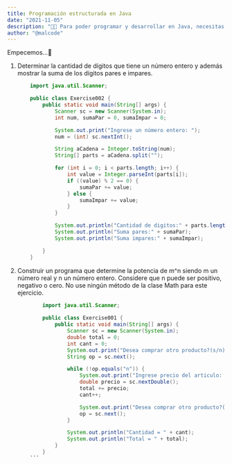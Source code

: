 ```yaml
---
title: Programación estructurada en Java
date: "2021-11-05"
description: "🐱‍👓 Para poder programar y desarrollar en Java, necesitas dos cosas: El JDK (Java Development Kit), o Kit de Desarrollo Java, que es un conjunto de librerías y un IDE, los dos más populares en la actualidad es IntelliJ IDE y Visual Studio Code."
author: "@malcode"
---
```


Empecemos…🤞


1. Determinar la cantidad de dígitos que tiene un número entero y además mostrar la suma de los dígitos pares e impares.

    ```java
        import java.util.Scanner;

        public class Exercise002 {
            public static void main(String[] args) {
                Scanner sc = new Scanner(System.in);
                int num, sumaPar = 0, sumaImpar = 0;

                System.out.print("Ingrese un número entero: ");
                num = (int) sc.nextInt();

                String aCadena = Integer.toString(num);
                String[] parts = aCadena.split("");

                for (int i = 0; i < parts.length; i++) {
                    int value = Integer.parseInt(parts[i]);
                    if ((value) % 2 == 0) {
                        sumaPar += value;
                    } else {
                        sumaImpar += value;
                    }
                }

                System.out.println("Cantidad de digitos:" + parts.length);
                System.out.println("Suma pares:" + sumaPar);
                System.out.println("Suma impares:" + sumaImpar);

            }
        }
    ```

2. Construir un programa que determine la potencia de m^n siendo m un número real y n un número entero. Considere que n puede ser positivo, negativo o cero. No use ningún método de la clase Math para este ejercicio.
    ```java
            import java.util.Scanner;
            
            public class Exercise001 {
                public static void main(String[] args) {
                    Scanner sc = new Scanner(System.in);
                    double total = 0;
                    int cant = 0;
                    System.out.print("Desea comprar otro producto?(s/n): ");
                    String op = sc.next();

                    while (!op.equals("n")) {
                        System.out.print("Ingrese precio del articulo: ");
                        double precio = sc.nextDouble();
                        total += precio;
                        cant++;

                        System.out.print("Desea comprar otro producto?(s/n): ");
                        op = sc.next();
                    }

                    System.out.println("Cantidad = " + cant);
                    System.out.println("Total = " + total);
                }
            }
        ```